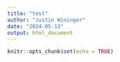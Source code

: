 ```yaml
---
title: "test"
author: "Justin Wininger"
date: "2024-05-13"
output: html_document
---
```


```r
knitr::opts_chunk$set(echo = TRUE)
```

